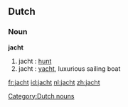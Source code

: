 ==Dutch==
===Noun===
'''jacht'''

# jacht {{m}}: [[hunt]]
# jacht {{n}}: [[yacht]], luxurious sailing boat

[[Category:Dutch nouns]]

[[fr:jacht]]
[[id:jacht]]
[[nl:jacht]]
[[zh:jacht]]